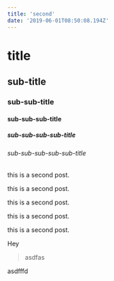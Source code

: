 ```yaml
---
title: 'second'
date: '2019-06-01T08:50:08.194Z'
---
```


# title

## sub-title

### sub-sub-title

#### sub-sub-sub-title

##### sub-sub-sub-sub-title

###### sub-sub-sub-sub-sub-title

this is a second post.

this is a second post.

this is a second post.

this is a second post.

this is a second post.

Hey

> asdfas

asdfffd
